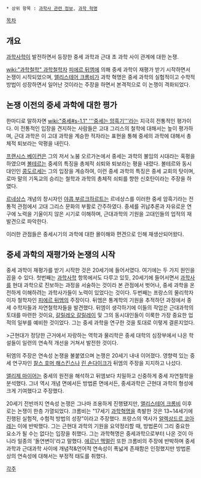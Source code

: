  * 상위 항목 : [[과학사 관련 정보]], [[과학 혁명]]
[[목차]]
== 개요 ==
[[과학사학]]이 발전하면서 등장한 중세 과학과 근대 초 과학 사이 관계에 대한 논쟁.

[[wiki:"과학철학" 과학철학자]] [[피에르 뒤엠]]에 의해 중세 과학이 재평가 받기 시작하면서 논쟁이 시작되었으며, [[앨리스테어 크롬비]]가 과학 혁명은 중세 과학의 실험적이고 수학적 방법이 성장하면서 일어난 것이라는 주장을 하면서 본격적으로 이 논쟁이 격화되었다.

== 논쟁 이전의 중세 과학에 대한 평가 ==
한마디로 말하자면 [[wiki:"중세#s-1.1" '''중세는 암흑기''']]라는 지극히 전통적인 평가이다.
이 전통적인 입장을 견지하는 사람들은 고대 그리스의 철학에 대해서는 높이 평가하며, 근대 과학은 이 고대 과학을 계승한 적자라는 표현을 통해 중세의 과학에 대해서 총체적 퇴보라는 악평을 내린다.

[[프랜시스 베이컨]]은 그의 저서 노붐 오르가논에서 중세는 과학의 불임의 시대라는 혹평을 하였으며 [[볼테르]]는 중세의 특징을 총체적 쇠퇴와 퇴보라는 평을 내렸다. 볼테르와 동시대인인 [[콩도르세]]는 그의 입장을 계승하여, 이런 중세 과학의 특징은 중세 교회의 탓이며, 로마 말의 기독교의 승리는 철학과 과학의 총체적 쇠퇴를 향한 신호탄이라는 주장을 하였다.

[[르네상스]] 개념의 창시자인 [[야콥 부르크하르트]]는 르네상스를 이러한 중세 암흑기라는 전통적 관점에서 고대 그리스 문화의 부활로 간주하였다. 중세를 귀납추론과 자유로운 연구에 노력을 기울이지 않은 시기로 이해하며, 근대과학의 기원을 고대인들의 업적의 재발견으로 파악한다.

이러한 관점들은 중세시기의 과학에 대한 몰이해와 편견으로 인해 재생산되어왔다.

== 중세 과학의 재평가와 논쟁의 시작 ==
중세 과학이 재평가를 받기 시작한 것은 20세기에 들어서였다. 여기에는 두 가지 원인을 꼽을 수 있다.
첫번째는 [[과학사학]] 항목에서도 다루고 있듯, 20세기에 들어서면서 [[과학사]]를 현대 과학으로 진보하는 과정을 서술하는 것이라 본 관점에서 벗어나, 중세 과학을 온전하게 이해하려는 과학사가들이 노력이 있었다는 것이다.
두번째는 프랑스의 물리학자이자 철학자인 [[피에르 뒤엠]]의 주장이다. 뒤엠은 통계학의 기원을 추적하던 과정에서 중세 수학자들과 자연철학자들을 발견했다. 뒤엠이 생각하기에 이들의 작업은 근대과학의 토대를 마련한 것이요, [[갈릴레오 갈릴레이]] 및 그의 동시대인들이 이룩한 가장 중요한 업적의 일부를 예비한 것이었다. 그는 중세 과학을 연구한 것을 토대로 이렇게 결론지었다.

>근현대가 정당한 근거에서 자랑하는 역학과 물리학은 중세 대학의 심장부에서 나온 학설들이 일련의 연속적 개선을 거쳐서 발전한 것이다.

뒤엠의 주장은 연속성 논쟁을 불붙였으며 논쟁은 20세기 내내 이어졌다. 영향력 있는 중세 연구자인 [[찰스 호머 해스킨스]]나 [[린 손다이크]]가 뒤엠의 주장을 지지하고 나섰다. 

[[앨리제 마이어]]는 중세의 원전을 해석하고 뒤엠보다 치밀하고 신중하게 중세 자연철학을 분석했다. 그녀 역시 개념 면에서든 방법론 면에서든, 중세과학은 근현대 과학의 형성에 크게 기여했다고 주장했다.

20세기 전반까지 연속성 논쟁은 그나마 조용하게 진행됐지만, [[앨리스테어 크롬비]] 이후로는 논쟁이 한층 가열되었다. 크롬비는 "17세기 [[과학혁명]]을 촉발한 것은 13~14세기에 진행된 실험적, 수험적 방법의 성장"이라고 주장했다. 프랑스의 역사가 [[알렉상드르 코아레]]는 이에 반박했다. 그는 근현대 과학의 기원을 요약정리할 때, 방법론이 그리 중요한 요소가 될 수는 없다는 입장을 취했다. 그는 과학혁명은 중세과학으로부터 나온 것이 아니라 일종의 '돌연변이'라고 말했다. [[에르넌 맥멀린]] 또한 크롬비의 주장에 반박하며 중세과학과 근대과학 사이에 개념적&언어적 연속성이 폭넓게 존재함은 인정했지만 방법론상의 연속성에 대해서는 부정적 태도를 취했다. 


[[각주]]
